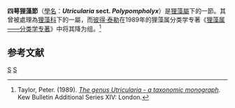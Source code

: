 {{noteTA
|G1=Carnivorous Plant
}}
{{Automatic Taxobox
| sectio = Polypompholyx
| authority = ([[Lehm.|Lehm.]]) [[P.Taylor|P.Taylor]], 1986
| subdivision_ranks = [[物種|物種]]
| subdivision = 
*[[多裂狸藻|多裂狸藻]]<br/>''Utricularia multifida''
*[[柔嫩狸藻|柔嫩狸藻]]<br/>''Utricularia tenella''
}}
'''四萼狸藻節'''（[[學名|學名]]：'''''Utricularia'' sect. ''Polypompholyx'''''）是[[狸藻屬|狸藻屬]]下的一節。其曾被處理為[[狸藻科|狸藻科]]下的一屬，而[[彼得·泰勒_(植物學家)|彼得·泰勒]]在1989年的狸藻属分类学专著《[[狸藻属——分类学专著|狸藻属——分类学专著]]》中将其降为组。<ref name="Taylor 1989">Taylor, Peter. (1989). ''[[狸藻属——分类学专著|The genus Utricularia - a taxonomic monograph]]''. Kew Bulletin Additional Series XIV: London.</ref>

== 参考文献 ==
{{Reflist}}

{{狸藻属小作品}}
{{Utricularia}}
{{Taxonbar}}
[[Category:狸藻屬|S]]
[[Category:四萼狸藻组|S]]